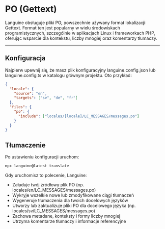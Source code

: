 # PO (Gettext)

Languine obsługuje pliki PO, powszechnie używany format lokalizacji Gettext. Format ten jest popularny w wielu środowiskach programistycznych, szczególnie w aplikacjach Linux i frameworkach PHP, oferując wsparcie dla kontekstu, liczby mnogiej oraz komentarzy tłumaczy.

---

## Konfiguracja

Najpierw upewnij się, że masz plik konfiguracyjny languine.config.json lub languine.config.ts w katalogu głównym projektu. Oto przykład:

```json
{
  "locale": {
    "source": "en",
    "targets": ["sv", "de", "fr"]
  },
  "files": {
    "po": {
      "include": ["locales/[locale]/LC_MESSAGES/messages.po"]
    }
  }
}
```

## Tłumaczenie

Po ustawieniu konfiguracji uruchom:

```bash
npx languine@latest translate
```

Gdy uruchomisz to polecenie, Languine:

- Załaduje twój źródłowy plik PO (np. locales/en/LC_MESSAGES/messages.po)
- Wykryje wszelkie nowe lub zmodyfikowane ciągi tłumaczeń
- Wygeneruje tłumaczenia dla twoich docelowych języków
- Utworzy lub zaktualizuje pliki PO dla docelowego języka (np. locales/sv/LC_MESSAGES/messages.po)
- Zachowa metadane, konteksty i formy liczby mnogiej
- Utrzyma komentarze tłumaczy i informacje referencyjne
